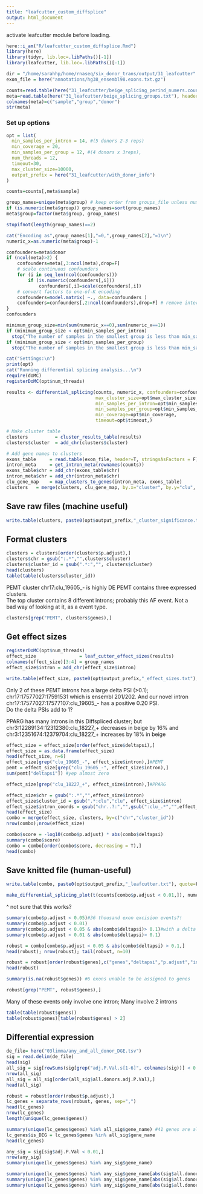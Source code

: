 ```yaml
---
title: "leafcutter_custom_diffsplice"
output: html_document
---
```


activate leafcutter module before loading.  
```r
here::i_am("R/leafcutter_custom_diffsplice.Rmd")
library(here)
library(tidyr, lib.loc=.libPaths()[-1])
library(leafcutter, lib.loc=.libPaths()[-1])
```

```r
dir = "/home/sarahhp/home/rnaseq/six_donor_trans/output/31_leafcutter"
exon_file = here("annotations/hg38_ensembl98.exons.txt.gz")

counts=read.table(here("31_leafcutter/beige_splicing_perind_numers.counts.gz"), header=T, check.names = F)
meta=read.table(here("31_leafcutter/beige_splicing_groups.txt"), header=F, stringsAsFactors = F)
colnames(meta)=c("sample","group","donor")
str(meta)
```


### Set up options
```r
opt = list(
  min_samples_per_intron = 14, #(5 donors 2-3 reps)
  min_coverage = 20,
  min_samples_per_group = 12, #(4 donors x 3reps),
  num_threads = 12,
  timeout=30,
  max_cluster_size=10000,
  output_prefix = here("31_leafcutter/with_donor_info")
)
```


```r
counts=counts[,meta$sample]

group_names=unique(meta$group) # keep order from groups_file unless numeric
if (is.numeric(meta$group)) group_names=sort(group_names)
meta$group=factor(meta$group, group_names)

stopifnot(length(group_names)==2)

cat("Encoding as",group_names[1],"=0,",group_names[2],"=1\n")
numeric_x=as.numeric(meta$group)-1

confounders=meta$donor
if (ncol(meta)>2) {
    confounders=meta[,3:ncol(meta),drop=F]
    # scale continuous confounders
    for (i in seq_len(ncol(confounders)))
        if (is.numeric(confounders[,i]))
            confounders[,i]=scale(confounders[,i])
    # convert factors to one-of-K encoding
    confounders=model.matrix( ~., data=confounders )
    confounders=confounders[,2:ncol(confounders),drop=F] # remove intercept
}
confounders
```


```r
minimum_group_size=min(sum(numeric_x==0),sum(numeric_x==1))
if (minimum_group_size < opt$min_samples_per_intron)
  stop("The number of samples in the smallest group is less than min_samples_per_intron, which means no clusters are testable. You can reduce min_samples_per_intron using the -i option, but note that we have only carefully checked the calibration of leafcutter p-values down to n=4 samples per group.")
if (minimum_group_size < opt$min_samples_per_group)
  stop("The number of samples in the smallest group is less than min_samples_per_group, which means no clusters are testable. You can reduce min_samples_per_intron using the -g option, but note that we have only carefully checked the calibration of leafcutter p-values down to n=4 samples per group.")


```


```r
cat("Settings:\n")
print(opt)
cat("Running differential splicing analysis...\n")
require(doMC)
registerDoMC(opt$num_threads)

results <- differential_splicing(counts, numeric_x, confounders=confounders, 
                                 max_cluster_size=opt$max_cluster_size, 
                                 min_samples_per_intron=opt$min_samples_per_intron, 
                                 min_samples_per_group=opt$min_samples_per_group, 
                                 min_coverage=opt$min_coverage, 
                                 timeout=opt$timeout,)
```


```r
# Make cluster table
clusters          = cluster_results_table(results)
clusters$cluster  = add_chr(clusters$cluster)
```


```r
# Add gene names to clusters
exons_table     = read.table(exon_file, header=T, stringsAsFactors = F)
intron_meta     = get_intron_meta(rownames(counts))
exons_table$chr = add_chr(exons_table$chr)
intron_meta$chr = add_chr(intron_meta$chr)
clu_gene_map    = map_clusters_to_genes(intron_meta, exons_table)
clusters   = merge(clusters, clu_gene_map, by.x="cluster", by.y="clu", all.x=TRUE)
```

## Save raw files (machine useful)
```r
write.table(clusters, paste0(opt$output_prefix,"_cluster_significance.txt"), quote=F, sep="\t", row.names = F)
```


## Format clusters
```r
clusters = clusters[order(clusters$p.adjust),]
clusters$chr = gsub(":.*","",clusters$cluster)
clusters$cluster_id = gsub(".*:","", clusters$cluster)
head(clusters)
table(table(clusters$cluster_id))
```

PEMT cluster chr17:clu_19605_- is highly DE
PEMT contains three expressed clusters.  
The top cluster contains 8 different introns; probably this AF event.  Not a bad way of looking at it, as a event type.  

```r
clusters[grep("PEMT", clusters$genes),]
```

## Get effect sizes
```r
registerDoMC(opt$num_threads)
effect_size                = leaf_cutter_effect_sizes(results)
colnames(effect_size)[3:4] = group_names
effect_size$intron = add_chr(effect_size$intron)
```


```r
write.table(effect_size, paste0(opt$output_prefix,"_effect_sizes.txt"), quote=F, col.names = T, row.names = F, sep="\t")
```


Only 2 of these PEMT introns has a large delta PSI (>0.1); chr17:17577027:17591531 which is ensembl 201/202.  And our novel intron chr17:17577027:17577107:clu_19605_- has a positive 0.20 PSI.  
Do the delta PSIs add to 1? 

PPARG has many introns in this Diffspliced cluster; but chr3:12289134:12312380:clu_18227_+ decreases in beige by 16% and chr3:12351674:12379704:clu_18227_+ increases by 18% in beige

```r
effect_size = effect_size[order(effect_size$deltapsi),]
effect_size = as.data.frame(effect_size)
head(effect_size, n=6)
effect_size[grep("clu_19605_-", effect_size$intron),]#PEMT
pemt = effect_size[grep("clu_19605_-", effect_size$intron),]
sum(pemt["deltapsi"]) #yep almost zero

effect_size[grep("clu_18227_+", effect_size$intron),]#PPARG
```



```r
effect_size$chr = gsub(":.*","",effect_size$intron)
effect_size$cluster_id = gsub(".*:clu","clu", effect_size$intron)
effect_size$intron_coords = gsub("chr..?:","",gsub(":clu_.*","",effect_size$intron))
head(effect_size)
combo = merge(effect_size, clusters, by=c("chr","cluster_id"))
nrow(combo);nrow(effect_size)

combo$score = -log10(combo$p.adjust) * abs(combo$deltapsi)
summary(combo$score)
combo = combo[order(combo$score, decreasing = T),]
head(combo)
```
## Save knitted file (human-useful)

```r
write.table(combo, paste0(opt$output_prefix,"_leafcutter.txt"), quote=F, col.names = T, row.names = F, sep="\t")
```

```r
make_differential_splicing_plot(t(counts[combo$p.adjust < 0.01,]), numeric_x, exons_table)
```
^ not sure that this works?  

```r
summary(combo$p.adjust < 0.05)#36 thousand exon excision events?!
summary(combo$p.adjust < 0.01)
summary(combo$p.adjust < 0.05 & abs(combo$deltapsi)> 0.1)#with a delta psi threshold though, we have only 693 which is manageable (phew!)
summary(combo$p.adjust < 0.01 & abs(combo$deltapsi)> 0.1)
```

```r
robust = combo[combo$p.adjust < 0.05 & abs(combo$deltapsi) > 0.1,]
head(robust); nrow(robust); tail(robust, n=10)
```

```r
robust = robust[order(robust$genes),c("genes","deltapsi","p.adjust","intron")]
head(robust)

summary(is.na(robust$genes)) #6 exons unable to be assigned to genes

robust[grep("PEMT", robust$genes),]
```
Many of these events only involve one intron; Many involve 2 introns 

```r
table(table(robust$genes))
table(robust$genes)[table(robust$genes) > 2]
```

## Differential expression
```r
de_file= here("03limma/any_and_all_donor_DGE.tsv")
sig = read.delim(de_file)
head(sig)
all_sig = sig[rowSums(sig[grep("adj.P.Val.s[1-6]", colnames(sig))] < 0.05 ) == 6,]
nrow(all_sig)
all_sig = all_sig[order(all_sig$all.donors.adj.P.Val),]
head(all_sig)
```

```r
robust = robust[order(robust$p.adjust),]
lc_genes = separate_rows(robust, genes, sep=",")
head(lc_genes)
nrow(lc_genes)
length(unique(lc_genes$genes))
```


```r
summary(unique(lc_genes$genes) %in% all_sig$gene_name) #41 genes are also sig
lc_genes$is_DEG = lc_genes$genes %in% all_sig$gene_name
head(lc_genes)
```


```r
any_sig = sig[sig$adj.P.Val < 0.01,]
nrow(any_sig)
summary(unique(lc_genes$genes) %in% any_sig$gene_name)
```


```r
summary(unique(lc_genes$genes) %in% any_sig$gene_name[abs(sig$all.donors.AvelogFC) > 1])
summary(unique(lc_genes$genes) %in% any_sig$gene_name[abs(sig$all.donors.AvelogFC) > 0.5])
summary(unique(lc_genes$genes) %in% any_sig$gene_name[abs(sig$all.donors.AvelogFC) > 0.1])
```


